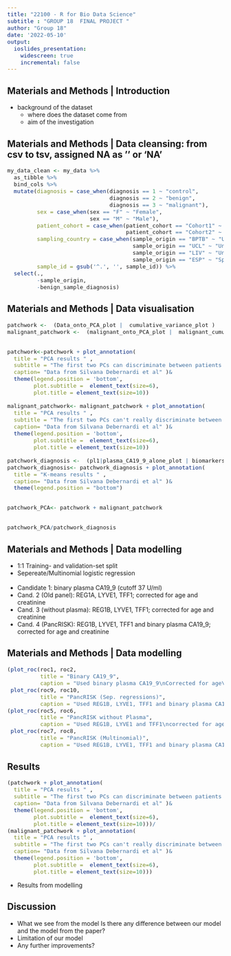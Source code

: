 ```yaml
---
title: "22100 - R for Bio Data Science"
subtitle : "GROUP 18  FINAL PROJECT "
author: "Group 18"
date: '2022-05-10'
output: 
  ioslides_presentation:
    widescreen: true
    incremental: false
---
```

<style>
slides > slide {
color: #515151;
}
</style>
## Materials and Methods | Introduction
- background of the dataset 
  - where does the dataset come from 
  - aim of the investigation

## Materials and Methods | Data cleansing: from csv to tsv, assigned NA as '' or 'NA'
<style> 
pre {font-size: 15px;}
</style>
```r
my_data_clean <- my_data %>% 
  as_tibble %>% 
  bind_cols %>% 
  mutate(diagnosis = case_when(diagnosis == 1 ~ "control",
                               diagnosis == 2 ~ "benign",
                               diagnosis == 3 ~ "malignant"),
         sex = case_when(sex == "F" ~ "Female",
                         sex == "M" ~ "Male"),
         patient_cohort = case_when(patient_cohort == "Cohort1" ~ "Cohort_1",
                                    patient_cohort == "Cohort2" ~ "Cohort_2"),
         sampling_country = case_when(sample_origin == "BPTB" ~ "United Kingdom",
                                      sample_origin == "UCL" ~ "United Kingdom",
                                      sample_origin == "LIV" ~ "United Kingdom",
                                      sample_origin == "ESP" ~ "Spain"),
         sample_id = gsub('^.', '', sample_id)) %>% 
  select(.,
         -sample_origin,
         -benign_sample_diagnosis)
```
## Materials and Methods | Data visualisation 


<style>
slides > slide {
  background: linear-gradient(#ffffff, #ffffff 85%, #ffffff);
  background-color: white;
  }
  
p { 
  margin-top: 0px; 
  margin-left: 0px;
} 
</style>
```r



patchwork <-  (Data_onto_PCA_plot |  cumulative_variance_plot )
malignant_patchwork <-  (malignant_onto_PCA_plot |  malignant_cumulative_variance_plot )


patchwork<-patchwork + plot_annotation(
  title = "PCA results " ,
  subtitle = "The first two PCs can discriminate between patients suffering from PC from the control and benign diagnosed ones  ",
  caption= "Data from Silvana Debernardi et al" )& 
  theme(legend.position = 'bottom',
        plot.subtitle =  element_text(size=6),
        plot.title = element_text(size=10))

malignant_patchwork<- malignant_patchwork + plot_annotation(
  title = "PCA results " ,
  subtitle = "The first two PCs can't really discriminate between the 4 PDAC stages ",
  caption= "Data from Silvana Debernardi et al" )& 
  theme(legend.position = 'bottom',
        plot.subtitle =  element_text(size=6),
        plot.title = element_text(size=10))

patchwork_diagnosis <-  (pl1|plasma_CA19_9_alone_plot | biomarkers_only_plot | complete_model_plot)+ plot_layout(guides = 'collect') 
patchwork_diagnosis<- patchwork_diagnosis + plot_annotation(
  title = "K-means results " ,
  caption= "Data from Silvana Debernardi et al" )&
  theme(legend.position = "bottom")


patchwork_PCA<- patchwork + malignant_patchwork


patchwork_PCA/patchwork_diagnosis


```


## Materials and Methods | Data modelling

- 1:1 Training- and validation-set split
- Sepereate/Multinomial logistic regression
<br/><br/>
- Candidate 1: binary plasma CA19_9 (cutoff 37 U/ml)
- Cand. 2 (Old panel): REG1A, LYVE1, TFF1; corrected for age and creatinine
- Cand. 3 (without plasma): REG1B, LYVE1, TFF1; corrected for age and creatinine
- Cand. 4 (PancRISK): REG1B, LYVE1, TFF1 and binary plasma CA19_9; corrected for age and creatinine

## Materials and Methods | Data modelling
<style>
slides > slide {
  background: linear-gradient(#ffffff, #ffffff 85%, #ffffff);
  background-color: white;
  }
  
p { 
  margin-top: 0px; 
  margin-left: 0px;
} 
</style>
```r
(plot_roc(roc1, roc2, 
          title = "Binary CA19_9",
          caption = "Used binary plasma CA19_9\nCorrected for age\nN = 390") + 
 plot_roc(roc9, roc10, 
          title = "PancRISK (Sep. regressions)",
          caption = "Used REG1B, LYVE1, TFF1 and binary plasma CA19_9\nCorrected for age and creatinine\nN = 590\nSeperate regressions for contrasts:\nControl vs. Benign and Benign vs. Malignant")) /
(plot_roc(roc5, roc6, 
          title = "PancRISK without Plasma",
          caption = "Used REG1B, LYVE1 and TFF1\ncorrected for age and creatinine\nN = 590") + 
 plot_roc(roc7, roc8, 
          title = "PancRISK (Multinomial)",
          caption = "Used REG1B, LYVE1, TFF1 and binary plasma CA19_9\nCorrected for age and creatinine\nN = 590\nMultinom regression contrast Control vs. Benign vs. Malignant"))
```

## Results
```r
(patchwork + plot_annotation(
  title = "PCA results " ,
  subtitle = "The first two PCs can discriminate between patients suffering from PC from the control and benign diagnosed ones  ",
  caption= "Data from Silvana Debernardi et al" )& 
  theme(legend.position = 'bottom',
        plot.subtitle =  element_text(size=6),
        plot.title = element_text(size=10)))/
(malignant_patchwork + plot_annotation(
  title = "PCA results " ,
  subtitle = "The first two PCs can't really discriminate between the 4 PDAC stages ",
  caption= "Data from Silvana Debernardi et al" )& 
  theme(legend.position = 'bottom',
        plot.subtitle =  element_text(size=6),
        plot.title = element_text(size=10)))
```

- Results from modelling

## Discussion

- What we see from the model Is there any difference between our model and the model from the paper? 
- Limitation of our model 
- Any further improvements?